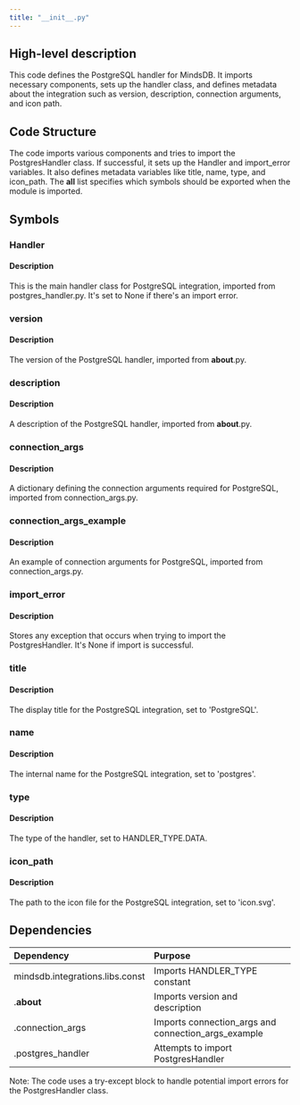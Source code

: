 ```yaml
---
title: "__init__.py"
---
```


## High-level description
This code defines the PostgreSQL handler for MindsDB. It imports necessary components, sets up the handler class, and defines metadata about the integration such as version, description, connection arguments, and icon path.

## Code Structure
The code imports various components and tries to import the PostgresHandler class. If successful, it sets up the Handler and import_error variables. It also defines metadata variables like title, name, type, and icon_path. The __all__ list specifies which symbols should be exported when the module is imported.

## Symbols

### Handler
#### Description
This is the main handler class for PostgreSQL integration, imported from postgres_handler.py. It's set to None if there's an import error.

### version
#### Description
The version of the PostgreSQL handler, imported from __about__.py.

### description
#### Description
A description of the PostgreSQL handler, imported from __about__.py.

### connection_args
#### Description
A dictionary defining the connection arguments required for PostgreSQL, imported from connection_args.py.

### connection_args_example
#### Description
An example of connection arguments for PostgreSQL, imported from connection_args.py.

### import_error
#### Description
Stores any exception that occurs when trying to import the PostgresHandler. It's None if import is successful.

### title
#### Description
The display title for the PostgreSQL integration, set to 'PostgreSQL'.

### name
#### Description
The internal name for the PostgreSQL integration, set to 'postgres'.

### type
#### Description
The type of the handler, set to HANDLER_TYPE.DATA.

### icon_path
#### Description
The path to the icon file for the PostgreSQL integration, set to 'icon.svg'.

## Dependencies
| Dependency | Purpose |
|:-----------|:--------|
| mindsdb.integrations.libs.const | Imports HANDLER_TYPE constant |
| .__about__ | Imports version and description |
| .connection_args | Imports connection_args and connection_args_example |
| .postgres_handler | Attempts to import PostgresHandler |

Note: The code uses a try-except block to handle potential import errors for the PostgresHandler class.